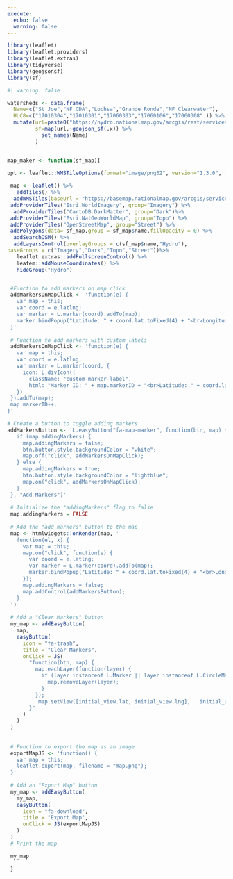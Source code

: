```yaml
---
execute: 
  echo: false
  warning: false
---
```


```r
library(leaflet)
library(leaflet.providers)
library(leaflet.extras)
library(tidyverse)
library(geojsonsf)
library(sf)
```

```r
#| warning: false

watersheds <- data.frame(
  Name=c("St Joe","NF CDA","Lochsa","Grande Ronde","NF Clearwater"),
  HUC8=c("17010304","17010301","17060303","17060106","17060308" )) %>%
  mutate(url=paste0("https://hydro.nationalmap.gov/arcgis/rest/services/wbd/MapServer/4/query?where=HUC8+%3D+%27",HUC8,"%27+&text=&objectIds=&time=&geometry=&geometryType=esriGeometryPolygon&inSR=&spatialRel=esriSpatialRelContains&distance=&units=esriSRUnit_Foot&relationParam=&outFields=&returnGeometry=true&returnTrueCurves=false&maxAllowableOffset=&geometryPrecision=&outSR=&havingClause=&returnIdsOnly=false&returnCountOnly=false&orderByFields=&groupByFieldsForStatistics=&outStatistics=&returnZ=false&returnM=false&gdbVersion=&historicMoment=&returnDistinctValues=false&resultOffset=&resultRecordCount=&returnExtentOnly=false&datumTransformation=&parameterValues=&rangeValues=&quantizationParameters=&featureEncoding=esriDefault&f=geojson"),
         sf=map(url,~geojson_sf(.x)) %>% 
           set_names(Name)
         )


map_maker <- function(sf_map){
  
opt <- leaflet::WMSTileOptions(format="image/png32", version="1.3.0", minZoom=3, maxZoom=16,transparent = TRUE)

 map <- leaflet() %>%
   addTiles() %>%
  addWMSTiles(baseUrl = "https://basemap.nationalmap.gov/arcgis/services/USGSHydroCached/MapServer/WMSServer?",layers="0",options = opt,group="Hydro") %>%
 addProviderTiles("Esri.WorldImagery", group="Imagery") %>%
  addProviderTiles("CartoDB.DarkMatter", group="Dark")%>%
 addProviderTiles("Esri.NatGeoWorldMap", group="Topo") %>%
 addProviderTiles("OpenStreetMap", group="Street") %>%
 addPolygons(data= sf_map,group = sf_map$name,fillOpacity = 0) %>%
  addSearchOSM() %>%
  addLayersControl(overlayGroups = c(sf_map$name,"Hydro"),
baseGroups = c("Imagery","Dark","Topo","Street"))%>%
   leaflet.extras::addFullscreenControl() %>%
   leafem::addMouseCoordinates() %>% 
   hideGroup("Hydro") 


 #Function to add markers on map click
 addMarkersOnMapClick <- 'function(e) {
   var map = this;
   var coord = e.latlng;
   var marker = L.marker(coord).addTo(map);
   marker.bindPopup("Latitude: " + coord.lat.toFixed(4) + "<br>Longitude: " + coord.lng.toFixed(4)).openPopup();
 }'
  
 # Function to add markers with custom labels
 addMarkersOnMapClick <- 'function(e) {
   var map = this;
   var coord = e.latlng;
   var marker = L.marker(coord, {
     icon: L.divIcon({
       className: "custom-marker-label",
       html: "Marker ID: " + map.markerID + "<br>Latitude: " + coord.lat.toFixed(4) + "<br>Longitude: " + coord.lng.toFixed(4)
   })
 }).addTo(map);
 map.markerID++;
}'

# Create a button to toggle adding markers
addMarkersButton <- 'L.easyButton("fa-map-marker", function(btn, map) {
   if (map.addingMarkers) {
     map.addingMarkers = false;
     btn.button.style.backgroundColor = "white";
     map.off("click", addMarkersOnMapClick);
   } else {
     map.addingMarkers = true;
     btn.button.style.backgroundColor = "lightblue";
     map.on("click", addMarkersOnMapClick);
   }
 }, "Add Markers")'
 
 # Initialize the "addingMarkers" flag to false
 map.addingMarkers = FALSE
 
 # Add the "add markers" button to the map
 map <- htmlwidgets::onRender(map, '
   function(el, x) {
     var map = this;
     map.on("click", function(e) {
       var coord = e.latlng;
       var marker = L.marker(coord).addTo(map);
       marker.bindPopup("Latitude: " + coord.lat.toFixed(4) + "<br>Longitude: " + coord.lng.toFixed(4)).openPopup();
     });
     map.addingMarkers = false;
     map.addControl(addMarkersButton);
   }
 ')
    
 # Add a "Clear Markers" button
 my_map <- addEasyButton(
   map,
   easyButton(
     icon = "fa-trash",
     title = "Clear Markers",
     onClick = JS(
       "function(btn, map) {
         map.eachLayer(function(layer) {
           if (layer instanceof L.Marker || layer instanceof L.CircleMarker) {
             map.removeLayer(layer);
           }
         });
          map.setView([initial_view.lat, initial_view.lng],   initial_zoom);
       }"
     )
   )
 )
 
 
 # Function to export the map as an image
 exportMapJS <- 'function() {
   var map = this;
   leaflet.export(map, filename = "map.png");
 }'
 
 # Add an "Export Map" button
 my_map <- addEasyButton(
   my_map,
   easyButton(
     icon = "fa-download",
     title = "Export Map",
     onClick = JS(exportMapJS)
   )
 )
 # Print the map

 my_map
 
 }

```



